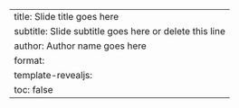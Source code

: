 ---
title: Slide title goes here
subtitle: Slide subtitle goes here or delete this line
author: Author name goes here
format:
  template-revealjs:
    toc: false
---